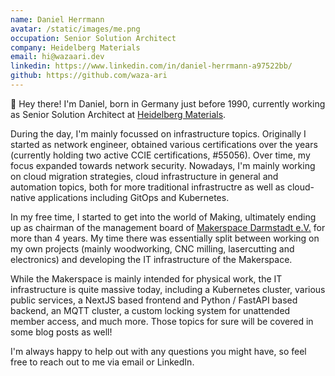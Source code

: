 ```yaml
---
name: Daniel Herrmann
avatar: /static/images/me.png
occupation: Senior Solution Architect
company: Heidelberg Materials
email: hi@wazaari.dev
linkedin: https://www.linkedin.com/in/daniel-herrmann-a97522bb/
github: https://github.com/waza-ari
---
```


👋 Hey there! I'm Daniel, born in Germany just before 1990, currently working as Senior Solution Architect at [Heidelberg Materials](https://heidelbergmaterials.com).

During the day, I'm mainly focussed on infrastructure topics. Originally I started as network engineer, obtained various certifications over the years (currently holding two active CCIE certifications, #55056). Over time,
my focus expanded towards network security. Nowadays, I'm mainly working on cloud migration strategies, cloud infrastructure in general and automation topics, both for more traditional infrastructre as well as cloud-native applications including GitOps and Kubernetes.

In my free time, I started to get into the world of Making, ultimately ending up as chairman of the management board of [Makerspace Darmstadt e.V.](https://makerspace-darmstadt.de) for more than 4 years.
My time there was essentially split between working on my own projects (mainly woodworking, CNC milling, lasercutting and electronics) and developing the IT infrastructure of the Makerspace.

While the Makerspace is mainly intended for physical work, the IT infrastructure is quite massive today, including a Kubernetes cluster, various public services, a NextJS based frontend and Python / FastAPI based backend, an MQTT cluster, a custom locking system for unattended member access, and much more.
Those topics for sure will be covered in some blog posts as well!

I'm always happy to help out with any questions you might have, so feel free to reach out to me via email or LinkedIn.

